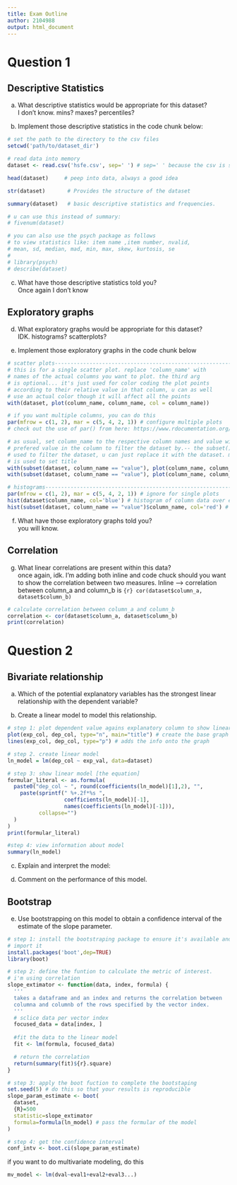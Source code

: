 ```yaml
---
title: Exam Outline
author: 2104988
output: html_document
---
```


# Question 1

## Descriptive Statistics

a) What descriptive statistics would be appropriate for this dataset?  
I don't know. mins? maxes? percentiles?  

b) Implement those descriptive statistics in the code chunk below:  
```r
# set the path to the directory to the csv files
setcwd('path/to/dataset_dir')

# read data into memory
dataset <- read.csv('hsfe.csv', sep=' ') # sep=' ' because the csv is space delimited

head(dataset)     # peep into data, always a good idea

str(dataset)       # Provides the structure of the dataset

summary(dataset)   # basic descriptive statistics and frequencies.

# u can use this instead of summary:
# fivenum(dataset)

# you can also use the psych package as follows
# to view statistics like: item name ,item number, nvalid,
# mean, sd, median, mad, min, max, skew, kurtosis, se 
#
# library(psych)
# describe(dataset)

```
c) What have those descriptive statistics told you?  
Once again I don't know

## Exploratory graphs
d) What exploratory graphs would be appropriate for this dataset?  
IDK. histograms? scatterplots?

e) Implement those exploratory graphs in the code chunk below
```r
# scatter plots-----------------------------------------------------------
# this is for a single scatter plot. replace 'column_name' with
# names of the actual columns you want to plot. the third arg 
# is optional... it's just used for color coding the plot points
# according to their relative value in that column, u can as well
# use an actual color though it will affect all the points
with(dataset, plot(column_name, column_name, col = column_name))

# if you want multiple columns, you can do this
par(mfrow = c(1, 2), mar = c(5, 4, 2, 1)) # configure multiple plots
# check out the use of par() from here: https://www.rdocumentation.org/packages/graphics/versions/3.6.2/topics/par

# as usual, set column_name to the respective column names and value with 
# prefered value in the column to filter the dataset by.-- the subset() is 
# used to filter the dataset, u can just replace it with the dataset. main
# is used to set title
with(subset(dataset, column_name == "value"), plot(column_name, column_name, main = "value"))
with(subset(dataset, column_name == "value"), plot(column_name, column_name, main = "value"))

# histograms---------------------------------------------------------------
par(mfrow = c(1, 2), mar = c(5, 4, 2, 1)) # ignore for single plots
hist(dataset$column_name, col='blue') # histogram of column data over entire dataset
hist(subset(dataset, column_name == "value")$column_name, col='red') # histogram over subset of data
```

f) What have those exploratory graphs told you?  
you will know.

## Correlation

g) What linear correlations are present within this data?  
once again, idk. I'm adding both inline and code chuck should you want to 
show the correlation between two measures. Inline --> correlation between column_a and column_b is `{r} cor(dataset$column_a, dataset$column_b)`
```r
# calculate correlation between column_a and column_b
correlation <- cor(dataset$column_a, dataset$column_b)
print(correlation)
```
# Question 2
## Bivariate relationship

a) Which of the potential explanatory variables has the strongest linear relationship with the dependent variable?

b) Create a linear model to model this relationship.
```r
# step 1: plot dependent value agains explanatory column to show linearity
plot(exp_col, dep_col, type="n", main="title") # create the base graph
lines(exp_col, dep_col, type="p") # adds the info onto the graph

# step 2. create linear model
ln_model = lm(dep_col ~ exp_val, data=dataset)

# step 3: show linear model [the equation]
formular_literal <- as.formula(
  paste0("dep_col ~ ", round(coefficients(ln_model)[1],2), "", 
    paste(sprintf(" %+.2f*%s ", 
                  coefficients(ln_model)[-1],  
                  names(coefficients(ln_model)[-1])), 
          collapse="")
  )
)
print(formular_literal)

#step 4: view information about model
summary(ln_model)
```

c) Explain and interpret the model:

d) Comment on the performance of this model.

## Bootstrap
e) Use bootstrapping on this model to obtain a confidence interval of the estimate of the slope parameter.
```r
# step 1: install the bootstraping package to ensure it's available and 
# import it 
install.packages('boot',dep=TRUE) 
library(boot)

# step 2: define the funtion to calculate the metric of interest.
# i'm using correlation
slope_extimator <- function(data, index, formula) {
  '''
  takes a dataframe and an index and returns the correlation between
  columna and columnb of the rows specified by the vector index.
  '''
  # sclice data per vector index
  focused_data = data[index, ] 
  
  #fit the data to the linear model
  fit <- lm(formula, focused_data)

  # return the correlation
  return(summary(fit)${r}.square)
}

# step 3: apply the boot fuction to complete the bootstaping
set.seed(5) # do this so that your results is reproducible
slope_param_estimate <- boot(
  dataset,
  {R}=500
  statistic=slope_extimator
  formula=formula(ln_model) # pass the formular of the model
)

# step 4: get the confidence interval
conf_intv <- boot.ci(slope_param_estimate)

```

if you want to do multivariate modeling, do this
```r
mv_model <- lm(dval~eval1+eval2+eval3...)
```